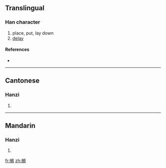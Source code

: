 {{also|擱}}
==Translingual==

===Han character===
{{Han char|rn=64|rad=手|as=09|sn=12|four=|canj=手中尸口 (QLSR)}}

# place, put, lay down
# [[delay]]

====References====
* {{Han ref|kx=0445.341|hdz=31923.090|uh=6401|ud=25601}}

----

==Cantonese==

===Hanzi===
{{yue-hanzi|jyut=|y=gok3|tra=擱}}

# {{defn|Cantonese|sort=手09}}

----

==Mandarin==

===Hanzi===
{{cmn-hanzi|tra=擱|pin=[[gē]] ([[ge1]])|wg=ko<sup>1</sup>}}

# {{defn|Mandarin|sort=手09}}

[[fr:搁]]
[[zh:搁]]